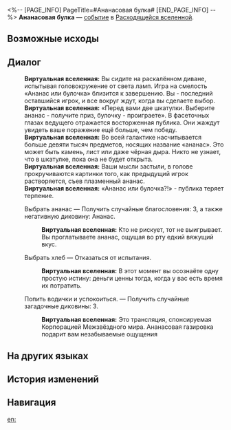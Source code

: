 <%-- [PAGE_INFO]
PageTitle=#Ананасовая булка#
[END_PAGE_INFO] --%>
{{Дополнить}}
{{ВВ Событие Инфобокс
|id                 = 21901
|Название           = 
|Изображение        = Событие ВВ Подарок.png
|Испытание_в_вв     = 
|Испытание_в_рое    = 
|Испытание_в_зиш    = 
|Испытание_в_рв     = Неизвестно
|Испытание_в_облнеп = 
|Требования         = 
|Пред               = 
|След               = 
|Упоминания         = 
|Порядок            = 
|Порядок_рв         = 101
}}
'''Ананасовая булка''' — [[Расходящаяся вселенная/События|событие]] в [[Расходящаяся вселенная|Расходящейся вселенной]].

==Возможные исходы==
{{Возможные исходы
|Выбор_1 = Выбрать ананас
|Результат_1 = Получить случайные благословения: 3, а также негативную диковину: Ананас.

|Выбор_2 = Выбрать хлеб
|Результат_2 = Отказаться от испытания.

|Выбор_3 = Попить водички и успокоиться.
|Результат_3 = Получить случайные загадочные диковины: 3.
}}

==Диалог==
{{Диалог Начало}}
:'''Виртуальная вселенная:''' Вы сидите на раскалённом диване, испытывая головокружение от света ламп. Игра на смелость «Ананас или булочка» близится к завершению. Вы - последний оставшийся игрок, и все вокруг ждут, когда вы сделаете выбор.
:'''Виртуальная вселенная:''' «Перед вами две шкатулки. Выберите ананас - получите приз, булочку - проиграете». В фасеточных глазах ведущего отражается восторженная публика. Они жаждут увидеть ваше поражение ещё больше, чем победу.
:'''Виртуальная вселенная:''' Во всей галактике насчитывается больше девяти тысяч предметов, носящих название «ананас». Это может быть камень, лист или даже чёрная дыра. Никто не узнает, что в шкатулке, пока она не будет открыта.
:'''Виртуальная вселенная:''' Ваши мысли застыли, в голове прокручиваются картинки того, как предыдущий игрок растворяется, съев плазменный ананас.
:'''Виртуальная вселенная:''' «Ананас или булочка?!» - публика теряет терпение.
:{{Диалог|Звезда}} Выбрать ананас &mdash; Получить случайные благословения: 3, а также негативную диковину: Ананас.
::'''Виртуальная вселенная:''' Кто не рискует, тот не выигрывает. Вы проглатываете ананас, ощущая во рту едкий вяжущий вкус.
:{{Диалог|Звезда}} Выбрать хлеб &mdash; Отказаться от испытания.
::'''Виртуальная вселенная:''' В этот момент вы осознаёте одну простую истину: деньги ценны тогда, когда у вас есть время их потратить.
:{{Диалог|Звезда}} Попить водички и успокоиться. &mdash; Получить случайные загадочные диковины: 3.
::'''Виртуальная вселенная:''' Это трансляция, спонсируемая Корпорацией Межзвёздного мира. Ананасовая газировка подарит вам незабываемые ощущения
{{Диалог Конец}}

==На других языках==
{{На других языках
|en   = Pineapple Bread
|zhs  = 菠萝面包
|zht  = 鳳梨麵包
|ja   = パイナップルパン
|ko   = 파인애플 빵
|es   = Pan de piña
|fr   = Pain d'ananas
|ru   = Ананасовая булка
|th   = ขนมปังสับปะรด
|vi   = Bánh Mì Dứa
|de   = Ananasbrot
|id   = Roti Nanas
|pt   = Pão e Abacaxi
}}

==История изменений==
{{История изменений|null}}

==Навигация==
{{События ВВ Навбокс}}

[[en:]]